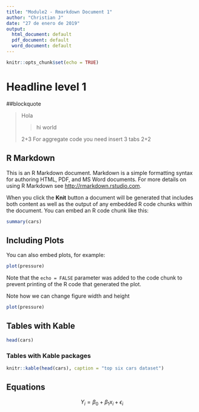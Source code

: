 ```yaml
---
title: "Module2 - Rmarkdown Document 1"
author: "Christian J"
date: "27 de enero de 2019"
output:
  html_document: default
  pdf_document: default
  word_document: default
---
```


```r
knitr::opts_chunk$set(echo = TRUE)
```





# Headline level 1

##blockquote

>Hola
>
>> hi world
>
>2+3
> For aggregate code you need insert 3 tabs
>     2+2


## R Markdown

This is an R Markdown document. Markdown is a simple formatting syntax for authoring HTML, PDF, and MS Word documents. For more details on using R Markdown see <http://rmarkdown.rstudio.com>.

When you click the **Knit** button a document will be generated that includes both content as well as the output of any embedded R code chunks within the document. You can embed an R code chunk like this:

```r
summary(cars)
```

## Including Plots

You can also embed plots, for example:

```r
plot(pressure)
```

Note that the `echo = FALSE` parameter was added to the code chunk to prevent printing of the R code that generated the plot.

Note how we can change figure width and height
```r
plot(pressure)
```

## Tables with Kable

```r
head(cars)
```

### Tables with Kable packages
```r
knitr::kable(head(cars), caption = "top six cars dataset")
```

## Equations

$$Y_i = \beta_0 + \beta_1x_i + \epsilon_i$$


